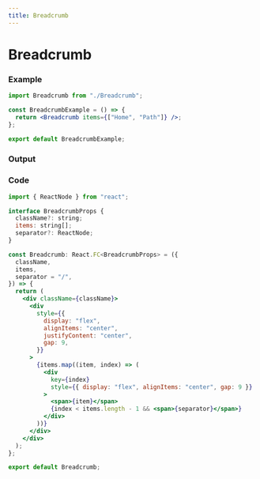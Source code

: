 ```yaml
---
title: Breadcrumb
---
```



# Breadcrumb

### Example

```jsx
import Breadcrumb from "./Breadcrumb";

const BreadcrumbExample = () => {
  return <Breadcrumb items={["Home", "Path"]} />;
};

export default BreadcrumbExample;
```

### Output

<BreadcrumbExample />

### Code

```jsx title="Breadcrumb/index.tsx"
import { ReactNode } from "react";

interface BreadcrumbProps {
  className?: string;
  items: string[];
  separator?: ReactNode;
}

const Breadcrumb: React.FC<BreadcrumbProps> = ({
  className,
  items,
  separator = "/",
}) => {
  return (
    <div className={className}>
      <div
        style={{
          display: "flex",
          alignItems: "center",
          justifyContent: "center",
          gap: 9,
        }}
      >
        {items.map((item, index) => (
          <div
            key={index}
            style={{ display: "flex", alignItems: "center", gap: 9 }}
          >
            <span>{item}</span>
            {index < items.length - 1 && <span>{separator}</span>}
          </div>
        ))}
      </div>
    </div>
  );
};

export default Breadcrumb;
```